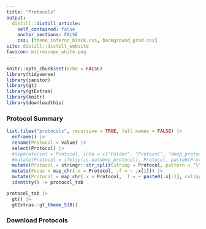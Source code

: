 ```yaml
---
title: "Protocols"
output:
  distill::distill_article:
    self_contained: false
    anchor_sections: FALSE
    css: [theme_inferno_black.css, background_grad.css]
site: distill::distill_website
favicon: microscope_white.png
---
```


```r

knitr::opts_chunk$set(echo = FALSE)
library(tidyverse)
library(janitor)
library(gt)
library(gtExtras)
library(knitr)
library(downloadthis)


```
  
### Protocol Summary  

```r

list.files("protocols", recursive = TRUE, full.names = FALSE) |> 
  enframe() |> 
  rename(Protocol = value) |> 
  select(Protocol) |> 
  #separate(col = Protocol, into = c("Folder", "Protocol", "deep_protocol"), sep = "\\/") |> 
  #mutate(Protocol = ifelse(is.na(deep_protocol), Protocol, paste0(Protocol,"/",deep_protocol))) |> 
  mutate(Protocol = stringr::str_split(string = Protocol, pattern = "\\/")) |> 
  mutate(Focus = map_chr(.x = Protocol, .f = ~ .x[1])) |> 
  mutate(Protocol = map_chr(.x = Protocol, .f = ~ paste0(.x[-1], collapse = "/"))) |> 
  identity() -> protocol_tab

protocol_tab |> 
  gt() |> 
  gtExtras::gt_theme_538()


```


### Download Protocols    




 <br>

 <br>

 <br>

  